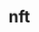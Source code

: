 # nft


<ul className="grid grid-cols-1 md:grid-cols-2 lg:grid-cols-3 xl:grid-cols-4 gap-4 -ml-6"> 
<ReferenceCard title="nftcollection " description=" Get NFT Collection Data
" url="/bot/reference/telegram/nft/nftcollection " />
<ReferenceCard title="nfttop " description=" Get Top NFT Collections from Ethereum
" url="/bot/reference/telegram/nft/nfttop " />
</ul>